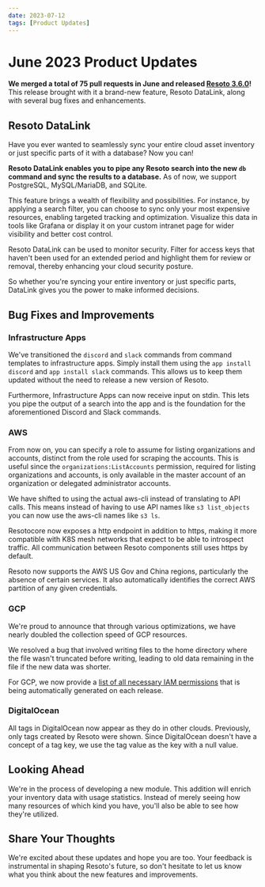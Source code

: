 ```yaml
---
date: 2023-07-12
tags: [Product Updates]
---
```


# June 2023 Product Updates

**We merged a total of 75 pull requests in June and released [Resoto 3.6.0](/releases/3.6.0)!** This release brought with it a brand-new feature, Resoto DataLink, along with several bug fixes and enhancements.

<!--truncate-->

## Resoto DataLink

Have you ever wanted to seamlessly sync your entire cloud asset inventory or just specific parts of it with a database? Now you can!

**Resoto DataLink enables you to pipe any Resoto search into the new `db` command and sync the results to a database.** As of now, we support PostgreSQL, MySQL/MariaDB, and SQLite.

This feature brings a wealth of flexibility and possibilities. For instance, by applying a search filter, you can choose to sync only your most expensive resources, enabling targeted tracking and optimization. Visualize this data in tools like Grafana or display it on your custom intranet page for wider visibility and better cost control.

Resoto DataLink can be used to monitor security. Filter for access keys that haven't been used for an extended period and highlight them for review or removal, thereby enhancing your cloud security posture.

So whether you're syncing your entire inventory or just specific parts, DataLink gives you the power to make informed decisions.

## Bug Fixes and Improvements

### Infrastructure Apps

We've transitioned the `discord` and `slack` commands from command templates to infrastructure apps. Simply install them using the `app install discord` and `app install slack` commands. This allows us to keep them updated without the need to release a new version of Resoto.

Furthermore, Infrastructure Apps can now receive input on stdin. This lets you pipe the output of a search into the app and is the foundation for the aforementioned Discord and Slack commands.

### AWS

From now on, you can specify a role to assume for listing organizations and accounts, distinct from the role used for scraping the accounts. This is useful since the `organizations:ListAccounts` permission, required for listing organizations and accounts, is only available in the master account of an organization or delegated administrator accounts.

We have shifted to using the actual aws-cli instead of translating to API calls. This means instead of having to use API names like `s3 list_objects` you can now use the aws-cli names like `s3 ls`.

Resotocore now exposes a http endpoint in addition to https, making it more compatible with K8S mesh networks that expect to be able to introspect traffic. All communication between Resoto components still uses https by default.

Resoto now supports the AWS US Gov and China regions, particularly the absence of certain services. It also automatically identifies the correct AWS partition of any given credentials.

### GCP

We're proud to announce that through various optimizations, we have nearly doubled the collection speed of GCP resources.

We resolved a bug that involved writing files to the home directory where the file wasn't truncated before writing, leading to old data remaining in the file if the new data was shorter.

For GCP, we now provide a [list of all necessary IAM permissions](/docs/reference/iam-permissions/google-cloud) that is being automatically generated on each release.

### DigitalOcean

All tags in DigitalOcean now appear as they do in other clouds. Previously, only tags created by Resoto were shown. Since DigitalOcean doesn't have a concept of a tag key, we use the tag value as the key with a null value.

## Looking Ahead

We're in the process of developing a new module. This addition will enrich your inventory data with usage statistics. Instead of merely seeing how many resources of which kind you have, you'll also be able to see how they're utilized.

## Share Your Thoughts

We're excited about these updates and hope you are too. Your feedback is instrumental in shaping Resoto's future, so don't hesitate to let us know what you think about the new features and improvements.
